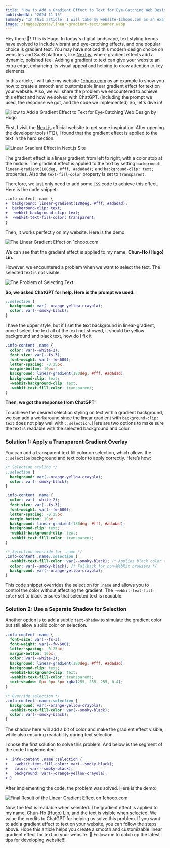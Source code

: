 ```yaml
---
title: "How to Add a Gradient Effect to Text for Eye-Catching Web Design"
publishedAt: "2024-11-13"
summary: "In this article, I will take my website-1chooo.com as an example to show you how to create a smooth and customizable linear gradient effect for text on your website. Also, we will share the problem we encountered to achieve this effect and how we solved with ChatGPT. (including the prompt we used, the response we got, and the code we implemented) So, let's dive in!"
image: /images/posts/linear-gradient-text/banner.webp
---
```


Hey there 👋! This is Hugo. In today's digital landscape, text styling trends have evolved to include vibrant and eye-catching effects, and one popular choice is gradient text. You may have noticed this modern design choice on websites and SaaS platforms, like [Next.js](https://nextjs.org/), where gradient effects add a dynamic, polished feel. Adding a gradient to text can give your website an extra edge, enhancing its visual appeal and helping to draw attention to key elements.

In this article, I will take my website-[1chooo.com](https://1chooo.com) as an example to show you how to create a smooth and customizable linear gradient effect for text on your website. Also, we will share the problem we encountered to achieve this effect and how we solved with ChatGPT. (including the prompt we used, the response we got, and the code we implemented) So, let's dive in!

![How to Add a Gradient Effect to Text for Eye-Catching Web Design by Hugo](/images/banner/posts/how-to-add-linear-gradient-effect-to-text.webp)

First, I visit the [Next.js](https://nextjs.org/) official website to get some inspiration. After opening the developer tools (F12), I found that the gradient effect is applied to the text in the hero section.

![Linear Gradient Effect in Next.js Site](/images/posts/linear-gradient-text/linear-gradient-in-next-js-site.webp)

The gradient effect is a linear gradient from left to right, with a color stop at the middle. The gradient effect is applied to the text by setting `background: linear-gradient(180deg, #fff, #adadad);` and `background-clip: text;` properties. Also the `text-fill-color` property is set to `transparent`.

Therefore, we just only need to add some `CSS` code to achieve this effect. Here is the code snippet:

```diff
.info-content .name {
+  background: linear-gradient(180deg, #fff, #adadad);
+  background-clip: text;
+  -webkit-background-clip: text;
+  -webkit-text-fill-color: transparent;
}
```

Then, it works perfectly on my website. Here is the demo:

![The Linear Gradient Effect on 1chooo.com](/images/posts/linear-gradient-text/after.webp)

We can see that the gradient effect is applied to my name, **Chun-Ho (Hugo) Lin.**

However, we encountered a problem when we want to select the text. The selected text is not visible.

![The Problem of Selecting Text](/images/posts/linear-gradient-text/selection-not-work.webp)

**So, we asked ChatGPT for help. Here is the prompt we used:**

```css
::selection {
  background: var(--orange-yellow-crayola);
  color: var(--smoky-black);
}
```

I have the upper style, but if I set the text background in linear-gradient, once I select the text all of the text not showed, it should be yellow background and black text, how do I fix it

```css
.info-content .name {
  color: var(--white-2);
  font-size: var(--fs-3);
  font-weight: var(--fw-600);
  letter-spacing: -0.25px;
  margin-bottom: 10px;
  background: linear-gradient(180deg, #fff, #adadad);
  background-clip: text;
  -webkit-background-clip: text;
  -webkit-text-fill-color: transparent;
}
```

**Then, we got the response from ChatGPT:**

To achieve the desired selection styling on text with a gradient background, we can add a workaround since the linear gradient with `background-clip: text` does not play well with `::selection`. Here are two options to make sure the text is readable with the selected background and color:

### Solution 1: Apply a Transparent Gradient Overlay

You can add a transparent text fill color on selection, which allows the `::selection` background and text color to apply correctly. Here’s how:

```css
/* Selection styling */
::selection {
  background: var(--orange-yellow-crayola);
  color: var(--smoky-black);
}

.info-content .name {
  color: var(--white-2);
  font-size: var(--fs-3);
  font-weight: var(--fw-600);
  letter-spacing: -0.25px;
  margin-bottom: 10px;
  background: linear-gradient(180deg, #fff, #adadad);
  background-clip: text;
  -webkit-background-clip: text;
  -webkit-text-fill-color: transparent;
}

/* Selection override for .name */
.info-content .name::selection {
  -webkit-text-fill-color: var(--smoky-black); /* Applies black color to text */
  color: var(--smoky-black); /* Fallback for non-WebKit browsers */
  background: var(--orange-yellow-crayola);
}
```

This code snippet overrides the selection for `.name` and allows you to control the color without affecting the gradient. The `-webkit-text-fill-color` set to black ensures that selected text is readable.

### Solution 2: Use a Separate Shadow for Selection

Another option is to add a subtle `text-shadow` to simulate the gradient color but still allow a solid color on selection.

```css
.info-content .name {
  font-size: var(--fs-3);
  font-weight: var(--fw-600);
  letter-spacing: -0.25px;
  margin-bottom: 10px;
  color: var(--white-2);
  background: linear-gradient(180deg, #fff, #adadad);
  background-clip: text;
  -webkit-background-clip: text;
  -webkit-text-fill-color: transparent;
  text-shadow: 0px 0px 3px rgba(255, 255, 255, 0.4);
}

/* Override selection */
.info-content .name::selection {
  background: var(--orange-yellow-crayola);
  -webkit-text-fill-color: var(--smoky-black);
  color: var(--smoky-black);
}
```

The shadow here will add a bit of color and make the gradient effect visible, while also ensuring readability during text selection.

I chose the first solution to solve this problem. And below is the segment of the code I implemented:

```diff
+ .info-content .name::selection {
+   -webkit-text-fill-color: var(--smoky-black);
+   color: var(--smoky-black);
+   background: var(--orange-yellow-crayola);
+ }
```

After implementing the code, the problem was solved. Here is the demo:

![Final Result of the Linear Gradient Effect on 1chooo.com](/images/posts/linear-gradient-text/final.webp)

Now, the text is readable when selected. The gradient effect is applied to my name, Chun-Ho (Hugo) Lin, and the text is visible when selected. We value the credits to ChatGPT for helping us solve this problem. If you want to add a gradient effect to text on your website, you can follow the steps above. Hope this article helps you create a smooth and customizable linear gradient effect for text on your website. 🚀 Follow me to catch up the latest tips for developing website!!!